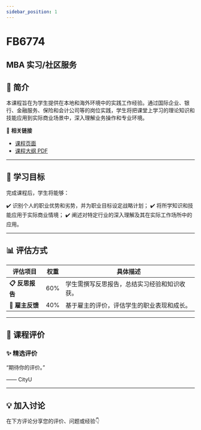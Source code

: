 ```yaml
---
sidebar_position: 1
---
```


# FB6774
## MBA 实习/社区服务

## **📘 简介**
本课程旨在为学生提供在本地和海外环境中的实践工作经验。通过国际企业、银行、金融服务、保险和会计公司等的岗位实践，学生将把课堂上学习的理论知识和技能应用到实际商业场景中，深入理解业务操作和专业环境。

🔗 **相关链接**
- [课程页面](https://www.cityu.edu.hk/catalogue/pg/202425/course/FB6774.htm)
- [课程大纲 PDF](https://www.cityu.edu.hk/catalogue/pg/202425/course/FB6774.pdf)

---

## **🎯 学习目标**

完成课程后，学生将能够：

✔️ 识别个人的职业优势和劣势，并为职业目标设定战略计划；
✔️ 将所学知识和技能应用于实际商业情境；
✔️ 阐述对特定行业的深入理解及其在实际工作场所中的应用。

---

## **📊 评估方式**

| **评估项目**            | **权重** | **具体描述**                                                                                     |
|-------------------------|---------|-----------------------------------------------------------------------------------------------|
| **📋 反思报告**          | 60%     | 学生需撰写反思报告，总结实习经验和知识收获。                                                    |
| **📝 雇主反馈**          | 40%     | 基于雇主的评价，评估学生的职业表现和成长。                                                      |

---

## **💬 课程评价**

### ✨ **精选评价**
<div className={commentStyles.commentBox}>
    <p className={commentStyles.commentText}>
        “期待你的评价。”
    </p>
    <p className={commentStyles.commentAuthor}>—— CityU</p>
</div>

---

## **💡 加入讨论**

在下方评论分享您的评价、问题或经验👇
<Utterances />